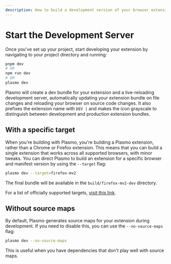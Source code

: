 ```yaml
---
description: How to build a development version of your browser extension.
---
```


# Start the Development Server

Once you've set up your project, start developing your extension by navigating to your project directory and running:

```sh
pnpm dev
# OR
npm run dev
# OR
plasmo dev
```

Plasmo will create a dev bundle for your extension and a live-reloading development server, automatically updating your extension bundle on file changes and reloading your browser on source code changes. It also prefixes the extension name with `DEV |` and makes the icon grayscale to distinguish between development and production extension bundles.

## With a specific target

When you're building with Plasmo, you're building a Plasmo extension, rather than a Chrome or Firefox extension. This means that you can build a single extension that works across all supported browsers, with minor tweaks. You can direct Plasmo to build an extension for a specific browser and manifest version by using the `--target` flag:

```sh
plasmo dev --target=firefox-mv2
```

The final bundle will be available in the `build/firefox-mv2-dev` directory.

For a list of officially supported targets, [visit this link](./faq#what-are-the-officially-supported-browser-targets).

## Without source maps

By default, Plasmo generates source maps for your extension during development. If you need to disable this, you can use the `--no-source-maps` flag:

```sh
plasmo dev --no-source-maps
```

This is useful when you have dependencies that don't play well with source maps.
